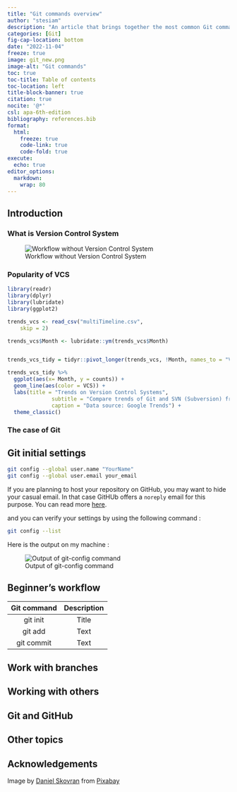 ```yaml
---
title: "Git commands overview"
author: "stesiam"
description: "An article that brings together the most common Git commands. In addition, some configuration setttings of Git are analyzed."
categories: [Git]
fig-cap-location: bottom
date: "2022-11-04"
freeze: true
image: git_new.png
image-alt: "Git commands" 
toc: true
toc-title: Table of contents
toc-location: left
title-block-banner: true
citation: true
nocite: '@*'
csl: apa-6th-edition
bibliography: references.bib
format: 
  html:
    freeze: true
    code-link: true
    code-fold: true
execute:
  echo: true
editor_options: 
  markdown: 
    wrap: 80
---
```


## Introduction

### What is Version Control System

![Workflow without Version Control System](workflow_without_vcs.png)


### Popularity of VCS

```r
library(readr)
library(dplyr)
library(lubridate)
library(ggplot2)
```



```r
trends_vcs <- read_csv("multiTimeline.csv", 
    skip = 2)

trends_vcs$Month <- lubridate::ym(trends_vcs$Month)


trends_vcs_tidy = tidyr::pivot_longer(trends_vcs, !Month, names_to = "VCS", values_to = "counts")
```

```r
trends_vcs_tidy %>%
  ggplot(aes(x= Month, y = counts)) +
  geom_line(aes(color = VCS)) +
  labs(title = "Trends on Version Control Systems",
              subtitle = "Compare trends of Git and SVN (Subversion) from 2004 to 2022",
              caption = "Data source: Google Trends") +
  theme_classic()
```



### The case of Git



## Git initial settings

```bash
git config --global user.name "YourName"
git config --global user.email your_email
```

:::{.callout-note}
If you are planning to host your repository on GitHub, you may want to hide your casual email. In that case GitHUb offers a `noreply` email for this purpose. You can read more [here](https://docs.github.com/en/account-and-profile/setting-up-and-managing-your-personal-account-on-github/managing-email-preferences/setting-your-commit-email-address).
:::

and you can verify your settings by using the following command :

```bash
git config --list
```

Here is the output on my machine :


![Output of git-config command](git-config-output.png)


## Beginner's workflow


| Git command | Description  |
| :---: | :---:|
| git init     | Title       |
| git add   | Text           |
| git commit  | Text         |

## Work with branches




## Working with others




## Git and GitHub


## Other topics




## Acknowledgements {.appendix}

Image by <a href="https://pixabay.com/users/skorec-16694100/?utm_source=link-attribution&amp;utm_medium=referral&amp;utm_campaign=image&amp;utm_content=7522129">Daniel Skovran</a> from <a href="https://pixabay.com//?utm_source=link-attribution&amp;utm_medium=referral&amp;utm_campaign=image&amp;utm_content=7522129">Pixabay</a>
